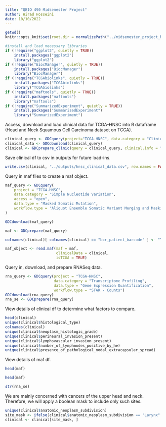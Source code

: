 ```yaml
---
title: "QBIO 490 Midsemester Project"
author: Hirad Hosseini
date: 10/10/2022
---
```


```r
getwd()
knitr::opts_knit$set(root.dir = normalizePath("../midsemester_project_hosseini/outputs/")) 
```

```r

#install and load necessary libraries
if (!require("ggplot2", quietly = TRUE))
    install.packages("ggplot2")
    library("ggplot2")
if (!require("BiocManager", quietly = TRUE))
    install.packages("BiocManager")
    library("BiocManager")
if (!require("TCGAbiolinks", quietly = TRUE))
    install.packages("TCGAbiolinks")
    library("TCGAbiolinks")
if (!require("maftools", quietly = TRUE))
    install.packages("maftools")
    library("maftools")
if (!require("SummarizedExperiment", quietly = TRUE))
    install.packages("SummarizedExperiment")
    library("SummarizedExperiment")

```

Access, download and load clinical data for TCGA-HNSC into R dataframe (Head and Neck Squamous Cell Carcinoma dataset on TCGA).

```r

clinical_query <- GDCquery(project="TCGA-HNSC", data.category = "Clinical", file.type = "xml")
clinical_data <- GDCdownload(clinical_query)
clinical <- GDCprepare_clinic(query = clinical_query, clinical.info = "patient")

```

Save clinical df to csv in outputs for future load-ins. 

```r

write.csv(clinical, "../outputs/hnsc_clinical_data.csv", row.names = FALSE)

```

Query in maf files to create a maf object.

```r

maf_query <- GDCquery(
    project = "TCGA-HNSC", 
    data.category = "Simple Nucleotide Variation", 
    access = "open", 
    data.type = "Masked Somatic Mutation", 
    workflow.type = "Aliquot Ensemble Somatic Variant Merging and Masking"
)

GDCdownload(maf_query)

maf <- GDCprepare(maf_query) 

colnames(clinical)[ colnames(clinical) == "bcr_patient_barcode" ] <- "Tumor_Sample_Barcode" #rename barcode column for read.maf()

maf_object <- read.maf(maf = maf, 
                       clinicalData = clinical,
                       isTCGA = TRUE)

```

Query in, download, and prepare RNASeq data.

```r

rna_query <- GDCquery(project = "TCGA-HNSC",
                      data.category = "Transcriptome Profiling",
                      data.type = "Gene Expression Quantification",
                      workflow.type = "STAR - Counts")
GDCdownload(rna_query)
rna_se <- GDCprepare(rna_query)

```

View details of clinical df to determine what factors to compare.

```r

head(clinical)
unique(clinical$histological_type)
colnames(clinical)
unique(clinical$neoplasm_histologic_grade)
unique(clinical$perineural_invasion_present)
unique(clinical$lymphovascular_invasion_present)
unique(clinical$number_of_lymphnodes_positive_by_he)
unique(clinical$presence_of_pathological_nodal_extracapsular_spread)

```

View details of maf df.

```r

head(maf)

```






```r

head(maf)

```

```r

str(rna_se)

```

We are mainly concerned with cancers of the upper head and neck. Therefore, we will apply a boolean mask to include only such sites.

```r

unique(clinical$anatomic_neoplasm_subdivision)
site_mask <- ifelse(clinical$anatomic_neoplasm_subdivision == "Larynx" | clinical$anatomic_neoplasm_subdivision == "Hypopharynx" | clinical$anatomic_neoplasm_subdivision == "Lip", F, T)
clinical <- clinical[site_mask, ]

```

